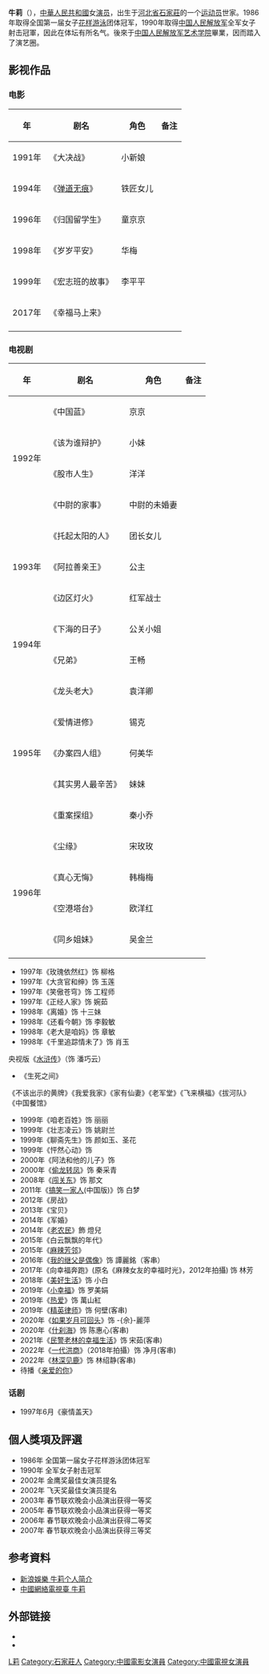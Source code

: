{{BLP unsourced}}
{{艺人
|姓名 = 牛莉
|类型 = 女艺人
|图片 =
|图片尺寸 = 
|图片简介 =
|本名 = 
|外文名 = 
|外文 =  
|罗马拼音 = 
|英文名 = 
|暱称 =
|其他艺名 = 
|国籍 = {{PRC}}
|民族 = [[汉族|汉族]]
|籍贯 = {{CHN}}
|出生日期 = {{birth_date_and_age|1972|5|1}}
|出生地点 = {{CHN}}[[河北省|河北]][[石家庄市|石家莊]]
|职业 = [[演员|演员]]
|语言 = [[普通话|普通话]]
|三围 = 
|教育程度 = [[中国人民解放军国防大学军事文化学院|中国人民解放军艺术学院]]
|宗教信仰 =
|配偶 = 
|兒女 = 
|父母 = 
|出道地点 =
|出道作 = 
|出道日期 =
|代表作 = 
|活跃年代 = 
|经纪公司 = 北京诚利千代文化传媒有限公司 
|纲站 =
}}
'''牛莉'''（{{bd|1972年|5月1日}}），[[中華人民共和國|中華人民共和國]]女[[演员|演员]]，出生于[[河北省|河北省]][[石家庄市|石家莊]]的一个[[运动员|运动员]]世家。1986年取得全国第一届女子[[花样游泳|花样游泳]]团体冠军，1990年取得[[中国人民解放军|中国人民解放军]]全军女子射击冠軍，因此在体坛有所名气。後來于[[中国人民解放军国防大学军事文化学院|中国人民解放军艺术学院]]畢業，因而踏入了演艺圈。

== 影视作品 ==
=== 电影 ===
{| class="wikitable"
|-
! 年 !! 剧名 !! 角色 !! 备注
|-
| 1991年
|《大决战》 
| 小新娘
|
|-
| 1994年 
|《[[弹道无痕|弹道无痕]]》
| 铁匠女儿
|
|-
| 1996年
|《归国留学生》
| 童京京
|
|-
| 1998年
|《岁岁平安》
| 华梅
|
|-
| 1999年
|《宏志班的故事》
| 李平平
|
|-
| 2017年
|《幸福马上来》
|
|
|-
|}

=== 电视剧 ===
{| class="wikitable"
|-
! 年 !! 剧名 !! 角色 !! 备注
|-
|rowspan="4"| 1992年
|《中国蓝》
| 京京
|
|-
|《该为谁辩护》
| 小妹
|
|-
|《股市人生》
| 洋洋
|
|-
|《中尉的家事》
| 中尉的未婚妻
|
|-
|rowspan="3"| 1993年
|《托起太阳的人》
| 团长女儿
|
|-
|《阿拉善亲王》
| 公主
|
|-
|《边区灯火》
| 红军战士
|
|-
|rowspan="2"| 1994年
|《下海的日子》
| 公关小姐
|
|-
|《兄弟》
| 王畅
|
|-
|rowspan="5"| 1995年
|《龙头老大》
| 袁洋卿
|
|-
|《爱情进修》
| 锡克
|
|-
|《办案四人组》
| 何美华
|
|-
|《其实男人最辛苦》
| 妹妹
|
|-
|《重案探组》
| 秦小乔
|
|-
|rowspan="4"| 1996年
|《尘缘》
| 宋玫玫
|
|-
|《真心无悔》
| 韩梅梅
|
|-
|《空港塔台》
| 欧洋红
|
|-
|《同乡姐妹》
| 吴金兰
|
|-
|} 
*1997年《玫瑰依然红》饰 柳格　
*1997年《大贪官和绅》饰 玉莲　
*1997年《笑傲苍穹》饰 工程师　
*1997年《正经人家》饰 婉茹　
*1998年《离婚》饰 十三妹　
*1998年《还看今朝》饰 李毅敏　
*1998年《老大是咱妈》饰 章敏　
*1998年《千里追踪情未了》饰 肖玉　
央视版《[[水浒传_(1998年电视剧)|水浒传]]》（饰 潘巧云）
*《生死之间》
《不该出示的黄牌》《我爱我家》《家有仙妻》《老军堂》《飞来横福》《拔河队》
《中国餐馆》　
*1999年《咱老百姓》饰 丽丽
*1999年《壮志凌云》饰 姚尉兰
*1999年《聊斋先生》饰 颜如玉、圣花　
*1999年《怦然心动》饰
*2000年《阿法和他的儿子》饰　
*2000年《[[绝色双娇|偷龙转凤]]》饰 秦采青
*2008年《[[闯关东_(电视剧)|闯关东]]》饰 那文
*2011年《[[搞笑一家人|搞笑一家人]](中国版)》饰 白梦
*2012年《房战》
*2013年《宝贝》
*2014年《军婚》
*2014年《[[老农民|老农民]]》飾 燈兒
*2015年《白云飘飘的年代》
*2015年《[[麻辣芳邻|麻辣芳邻]]》
*2016年《[[我的继父是偶像|我的继父是偶像]]》饰 譚麗銘（客串）
*2017年《向幸福奔跑》(原名《麻辣女友的幸福时光》，2012年拍攝) 饰 林芳
*2018年《[[美好生活|美好生活]]》饰 小白
*2019年《[[小幸福|小幸福]]》饰 罗美娟
*2019年《[[热爱_(2019年电视剧)|热爱]]》饰 萬山紅
*2019年《[[精英律师|精英律师]]》饰 何壁(客串)
*2020年《[[如果岁月可回头|如果岁月可回头]]》饰 -{佘}-麗萍
*2020年《[[什刹海_(电视剧)|什刹海]]》饰 陈惠心(客串)
*2021年《[[民警老林的幸福生活|民警老林的幸福生活]]》饰 宋茹(客串)
*2022年《[[一代洪商|一代洪商]]》（2018年拍攝）饰 净月(客串)
*2022年《[[林深见鹿|林深见鹿]]》饰 林绍静(客串)
*待播《[[亲爱的你|亲爱的你]]》

=== 话剧 ===
*1997年6月《豪情盖天》

==個人獎項及評選==
*1986年 全国第一届女子花样游泳团体冠军
*1990年 全军女子射击冠军
*2002年 金鹰奖最佳女演员提名
*2002年 飞天奖最佳女演员提名
*2003年 春节联欢晚会小品演出获得一等奖
*2005年 春节联欢晚会小品演出获得一等奖
*2006年 春节联欢晚会小品演出获得二等奖
*2007年 春节联欢晚会小品演出获得三等奖

== 参考資料 ==
{{reflist}}
*[http://data.ent.sina.com.cn/star/stardetail.php?id=1487&detail=intro 新浪娛樂 牛莉个人简介] {{Wayback|url=http://data.ent.sina.com.cn/star/stardetail.php?id=1487&detail=intro |date=20210420122826 }}
*[http://tv.cntv.cn/personage/37/86002 中國網絡電視臺 牛莉] {{Wayback|url=http://tv.cntv.cn/personage/37/86002 |date=20190822102622 }}

== 外部链接 ==
*{{weibo|niuliblog}}
*{{douban people|1275457}}

{{中国人民解放军文工团}}

{{DEFAULTSORT:N牛}}
[[Category:牛姓|L莉]]
[[Category:石家莊人|Category:石家莊人]]
[[Category:中國電影女演員|Category:中國電影女演員]]
[[Category:中國電視女演員|Category:中國電視女演員]]